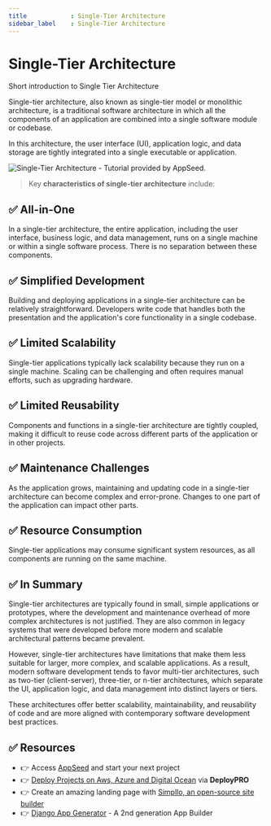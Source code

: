 ```yaml
---
title            : Single-Tier Architecture
sidebar_label    : Single-Tier Architecture
---
```


# Single-Tier Architecture

<SubHeading>Short introduction to Single Tier Architecture</SubHeading>

Single-tier architecture, also known as single-tier model or monolithic architecture, 
is a traditional software architecture in which all the components of an application are combined into a single software module or codebase. 

In this architecture, the user interface (UI), application logic, and data storage are tightly integrated into a single executable or application.

![Single-Tier Architecture - Tutorial provided by AppSeed.](https://github-production-user-asset-6210df.s3.amazonaws.com/51070104/269203674-16ea5071-19fa-4bab-bbc1-31aad7d7d4f5.jpg)

> Key **characteristics of single-tier architecture** include:

## ✅ **All-in-One** 

In a single-tier architecture, the entire application, including the user interface, business logic, and data management, runs on a single machine or within a single software process. 
There is no separation between these components.

## ✅ **Simplified Development** 

Building and deploying applications in a single-tier architecture can be relatively straightforward. 
Developers write code that handles both the presentation and the application's core functionality in a single codebase.

## ✅ **Limited Scalability** 

Single-tier applications typically lack scalability because they run on a single machine. 
Scaling can be challenging and often requires manual efforts, such as upgrading hardware.

## ✅ **Limited Reusability** 

Components and functions in a single-tier architecture are tightly coupled, making it difficult to reuse code across different parts of the application or in other projects.

## ✅ **Maintenance Challenges** 

As the application grows, maintaining and updating code in a single-tier architecture can become complex and error-prone. 
Changes to one part of the application can impact other parts.

## ✅ **Resource Consumption** 

Single-tier applications may consume significant system resources, as all components are running on the same machine.

## ✅ In Summary

Single-tier architectures are typically found in small, simple applications or prototypes, where the development and maintenance overhead of more complex architectures is not justified.
They are also common in legacy systems that were developed before more modern and scalable architectural patterns became prevalent.

However, single-tier architectures have limitations that make them less suitable for larger, more complex, and scalable applications. 
As a result, modern software development tends to favor multi-tier architectures, such as two-tier (client-server), three-tier, or n-tier architectures, which separate the UI, application logic, 
and data management into distinct layers or tiers. 

These architectures offer better scalability, maintainability, and reusability of code and are more aligned with contemporary software development best practices.

## ✅ Resources 

- 👉 Access [AppSeed](https://appseed.us/) and start your next project
- 👉 [Deploy Projects on Aws, Azure and Digital Ocean](https://www.docs.deploypro.dev/) via **DeployPRO**
- 👉 Create an amazing landing page with [Simpllo, an open-source site builder](https://www.simpllo.com/)
- 👉 [Django App Generator](https://app-generator.dev/django/) - A 2nd generation App Builder
